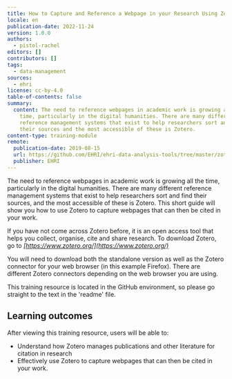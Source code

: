 ```yaml
---
title: How to Capture and Reference a Webpage in your Research Using Zotero
locale: en
publication-date: 2022-11-24
version: 1.0.0
authors:
  - pistol-rachel
editors: []
contributors: []
tags:
  - data-management
sources:
  - ehri
license: cc-by-4.0
table-of-contents: false
summary:
  content: The need to reference webpages in academic work is growing all the
    time, particularly in the digital humanities. There are many different
    reference management systems that exist to help researchers sort and find
    their sources and the most accessible of these is Zotero.
content-type: training-module
remote:
  publication-date: 2019-08-15
  url: https://github.com/EHRI/ehri-data-analysis-tools/tree/master/zotero
  publisher: EHRI
---
```

The need to reference webpages in academic work is growing all the time, particularly in the digital humanities. There are many different reference management systems that exist to help researchers sort and find their sources, and the most accessible of these is Zotero. This short guide will show you how to use Zotero to capture webpages that can then be cited in your work.

If you have not come across Zotero before, it is an open access tool that helps you collect, organise, cite and share research. To download Zotero, go to *[https://www.zotero.org/](https://www.zotero.org/)*

You will need to download both the standalone version as well as the Zotero connector for your web browser (in this example Firefox). There are different Zotero connectors depending on the web browser you are using.

<Callout kind="note">
  This training resource is located in the GitHub environment, so please go straight to the text in the 'readme' file.
</Callout>

## Learning outcomes

After viewing this training resource, users will be able to:

* Understand how Zotero manages publications and other literature for citation in research
* Effectively use Zotero to capture webpages that can then be cited in your work.

<ExternalResource title="Interested in learning more?" subtitle="Check out How to capture and reference a webpage in your research using Zotero" url="https://github.com/EHRI/ehri-data-analysis-tools/tree/master/zotero" />
